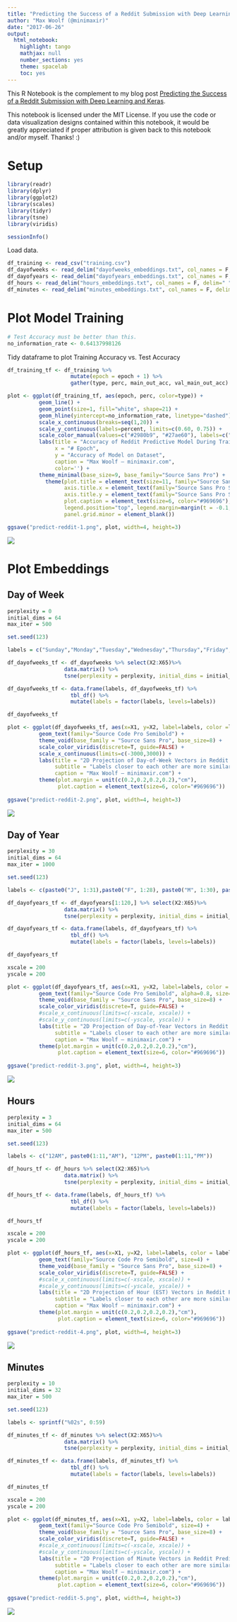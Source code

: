 ```yaml
---
title: "Predicting the Success of a Reddit Submission with Deep Learning and Keras"
author: "Max Woolf (@minimaxir)"
date: "2017-06-26"
output:
  html_notebook:
    highlight: tango
    mathjax: null
    number_sections: yes
    theme: spacelab
    toc: yes
---
```


This R Notebook is the complement to my blog post [Predicting the Success of a Reddit Submission with Deep Learning and Keras](http://minimaxir.com/2017/06/reddit-submission-predict/).

This notebook is licensed under the MIT License. If you use the code or data visualization designs contained within this notebook, it would be greatly appreciated if proper attribution is given back to this notebook and/or myself. Thanks! :)

# Setup

```r
library(readr)
library(dplyr)
library(ggplot2)
library(scales)
library(tidyr)
library(tsne)
library(viridis)

sessionInfo()
```

Load data.

```r
df_training <- read_csv("training.csv")
df_dayofweeks <- read_delim("dayofweeks_embeddings.txt", col_names = F, delim=" ", quote = "—")
df_dayofyears <- read_delim("dayofyears_embeddings.txt", col_names = F, delim=" ", quote = "—")
df_hours <- read_delim("hours_embeddings.txt", col_names = F, delim=" ", quote = "—")
df_minutes <- read_delim("minutes_embeddings.txt", col_names = F, delim=" ", quote = "—")
```

# Plot Model Training

```r
# Test Accuracy must be better than this.
no_information_rate <- 0.64137998126
```

Tidy dataframe to plot Training Accuracy vs. Test Accuracy

```r
df_training_tf <- df_training %>%
                    mutate(epoch = epoch + 1) %>%
                    gather(type, perc, main_out_acc, val_main_out_acc)

plot <- ggplot(df_training_tf, aes(epoch, perc, color=type)) +
          geom_line() +
          geom_point(size=1, fill="white", shape=21) +
          geom_hline(yintercept=no_information_rate, linetype="dashed") +
          scale_x_continuous(breaks=seq(1,20)) +
          scale_y_continuous(labels=percent, limits=c(0.60, 0.75)) +
          scale_color_manual(values=c("#2980b9", "#27ae60"), labels=c("Training Data (80%)", "Test Data (20%)")) +
          labs(title = "Accuracy of Reddit Predictive Model During Training",
               x = "# Epoch",
               y = "Accuracy of Model on Dataset",
               caption = "Max Woolf — minimaxir.com",
               color='') + 
          theme_minimal(base_size=9, base_family="Source Sans Pro") +
            theme(plot.title = element_text(size=11, family="Source Sans Pro Bold"),
                  axis.title.x = element_text(family="Source Sans Pro Semibold"),
                  axis.title.y = element_text(family="Source Sans Pro Semibold"),
                  plot.caption = element_text(size=6, color="#969696"),
                  legend.position="top", legend.margin=margin(t = -0.1, b = -0.25, unit='cm'),
                  panel.grid.minor = element_blank())

ggsave("predict-reddit-1.png", plot, width=4, height=3)
```

![](predict-reddit-1.png)

# Plot Embeddings

## Day of Week

```r
perplexity = 0
initial_dims = 64
max_iter = 500

set.seed(123)

labels = c("Sunday","Monday","Tuesday","Wednesday","Thursday","Friday","Saturday")

df_dayofweeks_tf <- df_dayofweeks %>% select(X2:X65)%>%
                  data.matrix() %>%
                  tsne(perplexity = perplexity, initial_dims = initial_dims, max_iter = max_iter)

df_dayofweeks_tf <- data.frame(labels, df_dayofweeks_tf) %>%
                    tbl_df() %>%
                    mutate(labels = factor(labels, levels=labels))

df_dayofweeks_tf
```

```r
plot <- ggplot(df_dayofweeks_tf, aes(x=X1, y=X2, label=labels, color =labels)) +
          geom_text(family="Source Code Pro Semibold") +
          theme_void(base_family = "Source Sans Pro", base_size=8) +
          scale_color_viridis(discrete=T, guide=FALSE) + 
          scale_x_continuous(limits=c(-3000,3000)) +
          labs(title = "2D Projection of Day-of-Week Vectors in Reddit Prediction Model",
               subtitle = "Labels closer to each other are more similar in context.",
               caption = "Max Woolf — minimaxir.com") +
          theme(plot.margin = unit(c(0.2,0.2,0.2,0.2),"cm"),
                plot.caption = element_text(size=6, color="#969696"))
          
ggsave("predict-reddit-2.png", plot, width=4, height=3)
```

![](predict-reddit-2.png)

## Day of Year

```r
perplexity = 30
initial_dims = 64
max_iter = 1000

set.seed(123)

labels <- c(paste0("J", 1:31),paste0("F", 1:28), paste0("M", 1:30), paste0("A", 1:31))

df_dayofyears_tf <- df_dayofyears[1:120,] %>% select(X2:X65)%>%
                  data.matrix() %>%
                  tsne(perplexity = perplexity, initial_dims = initial_dims, max_iter = max_iter)

df_dayofyears_tf <- data.frame(labels, df_dayofyears_tf) %>%
                    tbl_df() %>%
                    mutate(labels = factor(labels, levels=labels))

df_dayofyears_tf
```


```r
xscale = 200
yscale = 200

plot <- ggplot(df_dayofyears_tf, aes(x=X1, y=X2, label=labels, color = labels)) +
          geom_text(family="Source Code Pro Semibold", alpha=0.8, size=3) +
          theme_void(base_family = "Source Sans Pro", base_size=8) +
          scale_color_viridis(discrete=T, guide=FALSE) + 
          #scale_x_continuous(limits=c(-xscale, xscale)) +
          #scale_y_continuous(limits=c(-yscale, yscale)) +
          labs(title = "2D Projection of Day-of-Year Vectors in Reddit Prediction Model",
               subtitle = "Labels closer to each other are more similar in context.",
               caption = "Max Woolf — minimaxir.com") +
          theme(plot.margin = unit(c(0.2,0.2,0.2,0.2),"cm"),
                plot.caption = element_text(size=6, color="#969696"))
          
ggsave("predict-reddit-3.png", plot, width=4, height=3)
```

![](predict-reddit-3.png)

## Hours

```r
perplexity = 3
initial_dims = 64
max_iter = 500

set.seed(123)

labels <- c("12AM", paste0(1:11,"AM"), "12PM", paste0(1:11,"PM"))

df_hours_tf <- df_hours %>% select(X2:X65)%>%
                  data.matrix() %>%
                  tsne(perplexity = perplexity, initial_dims = initial_dims, max_iter = max_iter)

df_hours_tf <- data.frame(labels, df_hours_tf) %>%
                    tbl_df() %>%
                    mutate(labels = factor(labels, levels=labels))

df_hours_tf
```


```r
xscale = 200
yscale = 200

plot <- ggplot(df_hours_tf, aes(x=X1, y=X2, label=labels, color = labels)) +
          geom_text(family="Source Code Pro Semibold", size=4) +
          theme_void(base_family = "Source Sans Pro", base_size=8) +
          scale_color_viridis(discrete=T, guide=FALSE) + 
          #scale_x_continuous(limits=c(-xscale, xscale)) +
          #scale_y_continuous(limits=c(-yscale, yscale)) +
          labs(title = "2D Projection of Hour (EST) Vectors in Reddit Prediction Model",
               subtitle = "Labels closer to each other are more similar in context.",
               caption = "Max Woolf — minimaxir.com") +
          theme(plot.margin = unit(c(0.2,0.2,0.2,0.2),"cm"),
                plot.caption = element_text(size=6, color="#969696"))
          
ggsave("predict-reddit-4.png", plot, width=4, height=3)
```

![](predict-reddit-4.png)

## Minutes

```r
perplexity = 10
initial_dims = 32
max_iter = 500

set.seed(123)

labels <- sprintf("%02s", 0:59)

df_minutes_tf <- df_minutes %>% select(X2:X65)%>%
                  data.matrix() %>%
                  tsne(perplexity = perplexity, initial_dims = initial_dims, max_iter = max_iter)

df_minutes_tf <- data.frame(labels, df_minutes_tf) %>%
                    tbl_df() %>%
                    mutate(labels = factor(labels, levels=labels))

df_minutes_tf
```


```r
xscale = 200
yscale = 200

plot <- ggplot(df_minutes_tf, aes(x=X1, y=X2, label=labels, color = labels)) +
          geom_text(family="Source Code Pro Semibold", size=4) +
          theme_void(base_family = "Source Sans Pro", base_size=8) +
          scale_color_viridis(discrete=T, guide=FALSE) + 
          #scale_x_continuous(limits=c(-xscale, xscale)) +
          #scale_y_continuous(limits=c(-yscale, yscale)) +
          labs(title = "2D Projection of Minute Vectors in Reddit Prediction Model",
               subtitle = "Labels closer to each other are more similar in context.",
               caption = "Max Woolf — minimaxir.com") +
          theme(plot.margin = unit(c(0.2,0.2,0.2,0.2),"cm"),
                plot.caption = element_text(size=6, color="#969696"))
          
ggsave("predict-reddit-5.png", plot, width=4, height=3)
```


![](predict-reddit-5.png)